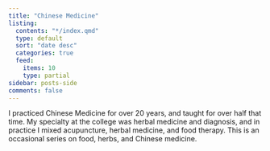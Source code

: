 ```yaml
---
title: "Chinese Medicine"
listing:
  contents: "*/index.qmd"
  type: default
  sort: "date desc"
  categories: true
  feed:
    items: 10
    type: partial
sidebar: posts-side
comments: false
---
```

I practiced Chinese Medicine for over 20 years, and taught for over half that time. My specialty at the college was herbal medicine and diagnosis, and in practice I mixed acupuncture, herbal medicine, and food therapy. This is an occasional series on food, herbs, and Chinese medicine.